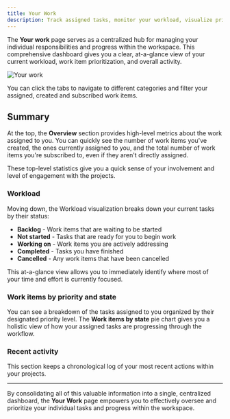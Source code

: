 ```yaml
---
title: Your Work
description: Track assigned tasks, monitor your workload, visualize priorities, and stay on top of your personal project contributions.
---
```


The **Your work** page serves as a centralized hub for managing your individual responsibilities and progress within the workspace. This comprehensive dashboard gives you a clear, at-a-glance view of your current workload, work item prioritization, and overall activity.

![Your work](https://media.docs.plane.so/account/your-work.webp#center)

You can click the tabs to navigate to different categories and filter your assigned, created and subscribed work items.

## Summary

At the top, the **Overview** section provides high-level metrics about the work assigned to you. You can quickly see the number of work items you've created, the ones currently assigned to you, and the total number of work items you're subscribed to, even if they aren't directly assigned.

These top-level statistics give you a quick sense of your involvement and level of engagement with the projects.

### Workload

Moving down, the Workload visualization breaks down your current tasks by their status:

- **Backlog** - Work items that are waiting to be started
- **Not started** - Tasks that are ready for you to begin work
- **Working on** - Work items you are actively addressing
- **Completed** - Tasks you have finished
- **Cancelled** - Any work items that have been cancelled

This at-a-glance view allows you to immediately identify where most of your time and effort is currently focused.

### Work items by priority and state

You can see a breakdown of the tasks assigned to you organized by their designated priority level. The **Work items by state** pie chart gives you a holistic view of how your assigned tasks are progressing through the workflow.

### Recent activity

This section keeps a chronological log of your most recent actions within your projects.

---

By consolidating all of this valuable information into a single, centralized dashboard, the **Your Work** page empowers you to effectively oversee and prioritize your individual tasks and progress within the workspace.
